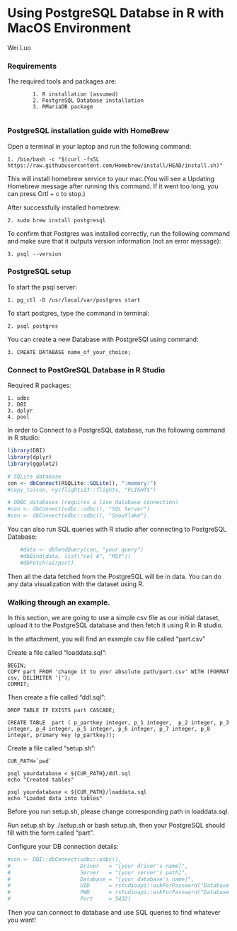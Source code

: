 
# Using PostgreSQL Databse in R with MacOS Environment
Wei Luo

### Requirements

The required tools and packages are:

            1. R installation (assumed)
            2. PostgreSQL Database installation
            3. RMariaDB package
            
### PostgreSQL installation guide with HomeBrew


Open a terminal in your laptop and run the following command:

    1. /bin/bash -c "$(curl -fsSL https://raw.githubusercontent.com/Homebrew/install/HEAD/install.sh)"

This will install homebrew service to your mac.(You will see a Updating Homebrew message after running this command. If it went too long, you can press Crtl + c to stop.)

After successfully installed homebrew:

    2. sudo brew install postgresql

To confirm that Postgres was installed correctly, run the following command and make sure that it outputs version information (not an error message):

    3. psql --version
    
    
### PostgreSQL setup 
    
To start the psql server:

    1. pg_ctl -D /usr/local/var/postgres start
    
To start postgres, type the command in terminal: 

    2. psql postgres
    
You can create a new Database with PostgreSQl using command:

    3. CREATE DATABASE name_of_your_choice;

### Connect to PostGreSQL Database in R Studio

Required R packages:

    1. odbc
    2. DBI
    3. dplyr
    4. pool

In order to Connect to a PostgreSQL database, run the following command in R studio:

```r

library(DBI)
library(dplyr)
library(ggplot2)

# SQLite database
con <- dbConnect(RSQLite::SQLite(), ":memory:")
#copy_to(con, nycflights13::flights, "FLIGHTS")

# ODBC databases (requires a live database connection)
#con <- dbConnect(odbc::odbc(), "SQL Server")
#con <- dbConnect(odbc::odbc(), "Snowflake")


```

You can also run SQL queries with R studio after connecting to PostgreSQL Database:
```r
    #data <- dbSendQuery(con, "your query")
    #dbBind(data, list("col A", "MSY"))
    #dbFetch(airport)
```
Then all the data fetched from the PostgreSQL will be in data. You can do any data visualization with the dataset using R. 

### Walking through an example.

In this section, we are going to use a simple csv file as our initial dataset, upload it to the PostgreSQL database and then fetch it using R in R studio.

In the attachment, you will find an example csv file called "part.csv"

Create a file called "loaddata.sql":

    BEGIN;
    COPY part FROM 'change it to your absolute path/part.csv' WITH (FORMAT csv, DELIMITER '|');
    COMMIT;

Then create a file called "ddl.sql":

    DROP TABLE IF EXISTS part CASCADE;

    CREATE TABLE  part ( p_partkey integer, p_1 integer,  p_2 integer, p_3 integer, p_4 integer, p_5 integer, p_6 integer, p_7 integer, p_8 integer, primary key (p_partkey));
    
Create a file called "setup.sh":

    CUR_PATH=`pwd`

    psql yourdatabase < ${CUR_PATH}/ddl.sql
    echo "Created tables"

    psql yourdatabase < ${CUR_PATH}/loaddata.sql
    echo "Loaded data into tables"

Before you run setup.sh, please change corresponding path in loaddata.sql.

Run setup.sh by ./setup.sh or bash setup.sh, then your PostgreSQL should fill with the form called "part".

Configure your DB connection details:

```r
#con <- DBI::dbConnect(odbc::odbc(),
#                      Driver   = "[your driver's name]",
#                      Server   = "[your server's path]",
#                      Database = "[your database's name]",
#                      UID      = rstudioapi::askForPassword("Database user"),
#                      PWD      = rstudioapi::askForPassword("Database #password"),
#                      Port     = 5432)
```

Then you can connect to database and use SQL queries to find whatever you want!
